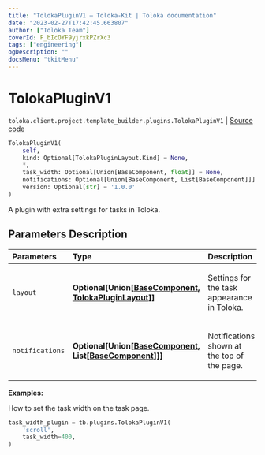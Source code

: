 ```yaml
---
title: "TolokaPluginV1 — Toloka-Kit | Toloka documentation"
date: "2023-02-27T17:42:45.663807"
author: ["Toloka Team"]
coverId: F_bIcOYF9yjrxkPZrXc3
tags: ["engineering"]
ogDescription: ""
docsMenu: "tkitMenu"
---
```


# TolokaPluginV1
`toloka.client.project.template_builder.plugins.TolokaPluginV1` | [Source code](https://github.com/Toloka/toloka-kit/blob/v1.1.4/src/client/project/template_builder/plugins.py#L171)

```python
TolokaPluginV1(
    self,
    kind: Optional[TolokaPluginLayout.Kind] = None,
    *,
    task_width: Optional[Union[BaseComponent, float]] = None,
    notifications: Optional[Union[BaseComponent, List[BaseComponent]]] = None,
    version: Optional[str] = '1.0.0'
)
```

A plugin with extra settings for tasks in Toloka.

## Parameters Description

| Parameters | Type | Description |
| :----------| :----| :-----------|
`layout`|**Optional\[Union\[[BaseComponent](/docs/toloka-kit/reference/toloka.client.project.template_builder.base.BaseComponent), [TolokaPluginLayout](/docs/toloka-kit/reference/toloka.client.project.template_builder.plugins.TolokaPluginV1.TolokaPluginLayout)\]\]**|<p>Settings for the task appearance in Toloka.</p>
`notifications`|**Optional\[Union\[[BaseComponent](/docs/toloka-kit/reference/toloka.client.project.template_builder.base.BaseComponent), List\[[BaseComponent](/docs/toloka-kit/reference/toloka.client.project.template_builder.base.BaseComponent)\]\]\]**|<p>Notifications shown at the top of the page.</p>

**Examples:**

How to set the task width on the task page.

```python
task_width_plugin = tb.plugins.TolokaPluginV1(
    'scroll',
    task_width=400,
)
```
